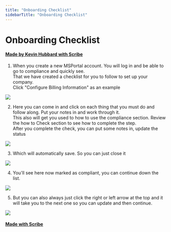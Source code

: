 ```yaml
---
title: "Onboarding Checklist"
sidebarTitle: "Onboarding Checklist"
---
```


# Onboarding Checklist

#### [Made by Kevin Hubbard with Scribe](https://scribehow.com/shared/Onboarding_Checklist__aiNB7CrbT0Gt-ZowmOfwpg)

1. When you create a new MSPortal account. You will log in and be able to go to compliance and quickly see.\
That we have created a checklist for you to follow to set up your company.\
Click "Configure Billing Information" as an example

![](https://colony-recorder.s3.amazonaws.com/files/2025-08-29/07738bb5-dbc5-45dd-8382-0ee7177ca9c6/stack_animation.webp)

2. Here you can come in and click on each thing that you must do and follow along. Put your notes in and work through it.\
This also will get you used to how to use the compliance section. Review the how to Check section to see how to complete the step.\
After you complete the check, you can put some notes in, update the status

![](https://colony-recorder.s3.amazonaws.com/files/2025-08-29/435674df-f00b-416b-a3b0-9232adc56620/stack_animation.webp)

3. Which will automatically save.
So you can just close it

![](https://colony-recorder.s3.amazonaws.com/files/2025-08-29/e5d6dd4f-9237-427c-bd7c-1645f0d5d11c/stack_animation.webp)

4. You'll see here now marked as compliant, you can continue down the list.

![](https://ajeuwbhvhr.cloudimg.io/https://colony-recorder.s3.amazonaws.com/files/2025-08-29/6f77fdf0-b315-420b-9024-a561dd2dfe7f/user_cropped_screenshot.webp?tl_px=61,18&br_px=2354,1299&force_format=jpeg&q=100&width=1120.0)

5. But you can also always just click the right or left arrow at the top and it will take you to the next one so you can update and then continue.

![](https://ajeuwbhvhr.cloudimg.io/https://colony-recorder.s3.amazonaws.com/files/2025-08-29/231c3de5-6cd3-49d7-b56b-9451f1ca59cf/File.jpeg?tl_px=1040,0&br_px=2416,769&force_format=jpeg&q=100&width=1120.0&wat=1&wat_opacity=0.7&wat_gravity=northwest&wat_url=https://colony-recorder.s3.us-west-1.amazonaws.com/images/watermarks/FB923C_standard.png&wat_pad=647,125)

#### [Made with Scribe](https://scribehow.com/shared/Onboarding_Checklist__aiNB7CrbT0Gt-ZowmOfwpg)